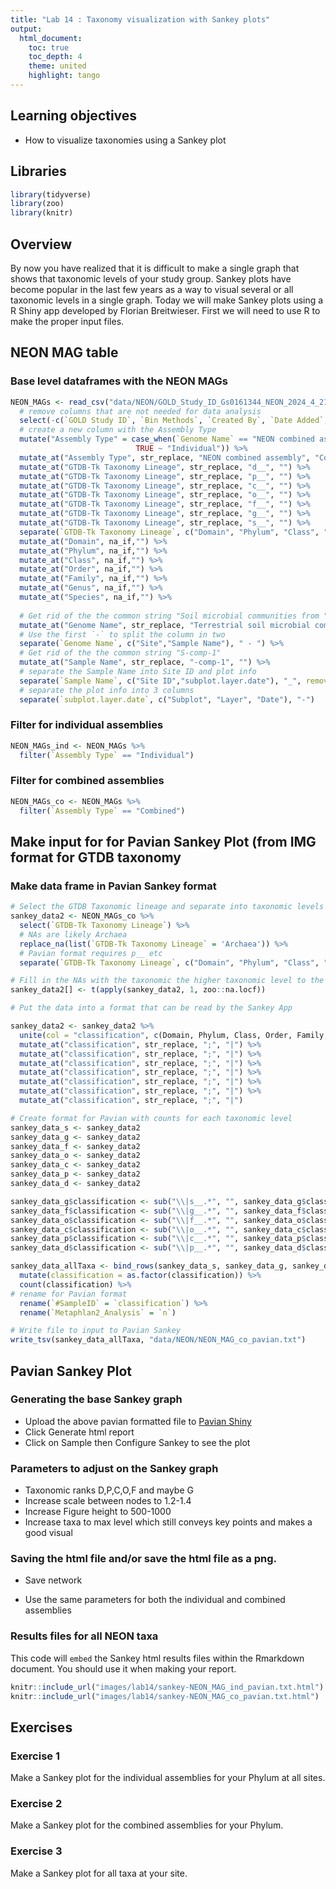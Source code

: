 ```yaml
---
title: "Lab 14 : Taxonomy visualization with Sankey plots"
output:
  html_document:
    toc: true
    toc_depth: 4
    theme: united
    highlight: tango
---
```


## Learning objectives
* How to visualize taxonomies using a Sankey plot

## Libraries

```r
library(tidyverse)
library(zoo)
library(knitr)
```

## Overview

By now you have realized that it is difficult to make a single graph that shows that taxonomic levels of your study group. Sankey plots have become popular in the last few years as a way to visual several or all taxonomic levels in a single graph. Today we will make Sankey plots using a R Shiny app developed by Florian Breitwieser. First we will need to use R to make the proper input files. 

## NEON MAG table

### Base level dataframes with the NEON MAGs

```r
NEON_MAGs <- read_csv("data/NEON/GOLD_Study_ID_Gs0161344_NEON_2024_4_21.csv") %>% 
  # remove columns that are not needed for data analysis
  select(-c(`GOLD Study ID`, `Bin Methods`, `Created By`, `Date Added`, `Bin Lineage`)) %>% 
  # create a new column with the Assembly Type
  mutate("Assembly Type" = case_when(`Genome Name` == "NEON combined assembly" ~ `Genome Name`,
                            TRUE ~ "Individual")) %>% 
  mutate_at("Assembly Type", str_replace, "NEON combined assembly", "Combined") %>% 
  mutate_at("GTDB-Tk Taxonomy Lineage", str_replace, "d__", "") %>%  
  mutate_at("GTDB-Tk Taxonomy Lineage", str_replace, "p__", "") %>% 
  mutate_at("GTDB-Tk Taxonomy Lineage", str_replace, "c__", "") %>% 
  mutate_at("GTDB-Tk Taxonomy Lineage", str_replace, "o__", "") %>% 
  mutate_at("GTDB-Tk Taxonomy Lineage", str_replace, "f__", "") %>% 
  mutate_at("GTDB-Tk Taxonomy Lineage", str_replace, "g__", "") %>% 
  mutate_at("GTDB-Tk Taxonomy Lineage", str_replace, "s__", "") %>%
  separate(`GTDB-Tk Taxonomy Lineage`, c("Domain", "Phylum", "Class", "Order", "Family", "Genus", "Species"), ";", remove = FALSE) %>% 
  mutate_at("Domain", na_if,"") %>% 
  mutate_at("Phylum", na_if,"") %>% 
  mutate_at("Class", na_if,"") %>% 
  mutate_at("Order", na_if,"") %>% 
  mutate_at("Family", na_if,"") %>% 
  mutate_at("Genus", na_if,"") %>% 
  mutate_at("Species", na_if,"") %>% 
  
  # Get rid of the the common string "Soil microbial communities from "
  mutate_at("Genome Name", str_replace, "Terrestrial soil microbial communities from ", "") %>% 
  # Use the first `-` to split the column in two
  separate(`Genome Name`, c("Site","Sample Name"), " - ") %>% 
  # Get rid of the the common string "S-comp-1"
  mutate_at("Sample Name", str_replace, "-comp-1", "") %>%
  # separate the Sample Name into Site ID and plot info
  separate(`Sample Name`, c("Site ID","subplot.layer.date"), "_", remove = FALSE,) %>% 
  # separate the plot info into 3 columns
  separate(`subplot.layer.date`, c("Subplot", "Layer", "Date"), "-")  
```

### Filter for individual assemblies
```r
NEON_MAGs_ind <- NEON_MAGs %>% 
  filter(`Assembly Type` == "Individual") 
```

### Filter for combined assemblies
```r
NEON_MAGs_co <- NEON_MAGs %>% 
  filter(`Assembly Type` == "Combined") 
```


## Make input for for Pavian Sankey Plot (from IMG format for GTDB taxonomy

### Make data frame in Pavian Sankey format
```r
# Select the GTDB Taxonomic lineage and separate into taxonomic levels
sankey_data2 <- NEON_MAGs_co %>% 
  select(`GTDB-Tk Taxonomy Lineage`) %>% 
  # NAs are likely Archaea
  replace_na(list(`GTDB-Tk Taxonomy Lineage` = 'Archaea')) %>% 
  # Pavian format requires p__ etc
  separate(`GTDB-Tk Taxonomy Lineage`, c("Domain", "Phylum", "Class", "Order", "Family", "Genus", "Species"), ";") 

# Fill in the NAs with the taxonomic the higher taxonomic level to the left
sankey_data2[] <- t(apply(sankey_data2, 1, zoo::na.locf))

# Put the data into a format that can be read by the Sankey App

sankey_data2 <- sankey_data2 %>% 
  unite(col = "classification", c(Domain, Phylum, Class, Order, Family, Genus, Species), sep=';') %>% 
  mutate_at("classification", str_replace, ";", "|") %>% 
  mutate_at("classification", str_replace, ";", "|") %>% 
  mutate_at("classification", str_replace, ";", "|") %>% 
  mutate_at("classification", str_replace, ";", "|") %>% 
  mutate_at("classification", str_replace, ";", "|") %>% 
  mutate_at("classification", str_replace, ";", "|") %>% 
  mutate_at("classification", str_replace, ";", "|") 

# Create format for Pavian with counts for each taxonomic level
sankey_data_s <- sankey_data2
sankey_data_g <- sankey_data2
sankey_data_f <- sankey_data2
sankey_data_o <- sankey_data2
sankey_data_c <- sankey_data2
sankey_data_p <- sankey_data2
sankey_data_d <- sankey_data2

sankey_data_g$classification <- sub("\\|s__.*", "", sankey_data_g$classification)  
sankey_data_f$classification <- sub("\\|g__.*", "", sankey_data_f$classification)  
sankey_data_o$classification <- sub("\\|f__.*", "", sankey_data_o$classification)  
sankey_data_c$classification <- sub("\\|o__.*", "", sankey_data_c$classification)  
sankey_data_p$classification <- sub("\\|c__.*", "", sankey_data_p$classification)  
sankey_data_d$classification <- sub("\\|p__.*", "", sankey_data_d$classification)  

sankey_data_allTaxa <- bind_rows(sankey_data_s, sankey_data_g, sankey_data_f, sankey_data_o, sankey_data_c, sankey_data_p, sankey_data_d) %>% 
  mutate(classification = as.factor(classification)) %>% 
  count(classification) %>% 
# rename for Pavian format
  rename(`#SampleID` = `classification`) %>% 
  rename(`Metaphlan2_Analysis` = `n`) 

# Write file to input to Pavian Sankey
write_tsv(sankey_data_allTaxa, "data/NEON/NEON_MAG_co_pavian.txt")
```


## Pavian Sankey Plot

### Generating the base Sankey graph
* Upload the above pavian formatted file to [Pavian Shiny](https://fbreitwieser.shinyapps.io/pavian/)
* Click Generate html report
* Click on Sample then Configure Sankey to see the plot

### Parameters to adjust on the Sankey graph
* Taxonomic ranks D,P,C,O,F and maybe G
* Increase scale between nodes to 1.2-1.4
* Increase Figure height to 500-1000
* Increase taxa to max level which still conveys key points and makes a good visual 

### Saving the html file and/or save the html file as a png.
* Save network

* Use the same parameters for both the individual and combined assemblies

### Results files for all NEON taxa

This code will `embed` the Sankey html results files within the Rmarkdown document.  You should use it when making your report.

```r
knitr::include_url("images/lab14/sankey-NEON_MAG_ind_pavian.txt.html")
knitr::include_url("images/lab14/sankey-NEON_MAG_co_pavian.txt.html")
```

## Exercises

### Exercise 1

Make a Sankey plot for the individual assemblies for your Phylum at all sites.

### Exercise 2

Make a Sankey plot for the combined assemblies for your Phylum.

### Exercise 3

Make a Sankey plot for all taxa at your site.



